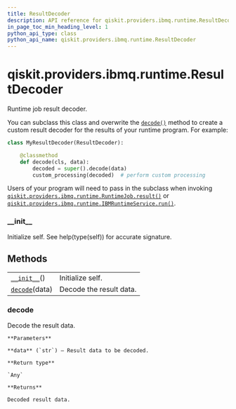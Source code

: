 ```yaml
---
title: ResultDecoder
description: API reference for qiskit.providers.ibmq.runtime.ResultDecoder
in_page_toc_min_heading_level: 1
python_api_type: class
python_api_name: qiskit.providers.ibmq.runtime.ResultDecoder
---
```


# qiskit.providers.ibmq.runtime.ResultDecoder

<Class id="qiskit.providers.ibmq.runtime.ResultDecoder" isDedicatedPage={true} github="https://github.com/qiskit/qiskit-ibmq-provider/tree/stable/0.14/qiskit/providers/ibmq/runtime/program/result_decoder.py" signature="ResultDecoder">
  Runtime job result decoder.

  You can subclass this class and overwrite the [`decode()`](#qiskit.providers.ibmq.runtime.ResultDecoder.decode "qiskit.providers.ibmq.runtime.ResultDecoder.decode") method to create a custom result decoder for the results of your runtime program. For example:

  ```python
  class MyResultDecoder(ResultDecoder):

      @classmethod
      def decode(cls, data):
          decoded = super().decode(data)
          custom_processing(decoded)  # perform custom processing
  ```

  Users of your program will need to pass in the subclass when invoking [`qiskit.providers.ibmq.runtime.RuntimeJob.result()`](qiskit.providers.ibmq.runtime.RuntimeJob#result "qiskit.providers.ibmq.runtime.RuntimeJob.result") or [`qiskit.providers.ibmq.runtime.IBMRuntimeService.run()`](qiskit.providers.ibmq.runtime.IBMRuntimeService#run "qiskit.providers.ibmq.runtime.IBMRuntimeService.run").

  ### \_\_init\_\_

  <Function id="qiskit.providers.ibmq.runtime.ResultDecoder.__init__" signature="__init__()">
    Initialize self. See help(type(self)) for accurate signature.
  </Function>

  ## Methods

  |                                                                                                                              |                         |
  | ---------------------------------------------------------------------------------------------------------------------------- | ----------------------- |
  | [`__init__`](#qiskit.providers.ibmq.runtime.ResultDecoder.__init__ "qiskit.providers.ibmq.runtime.ResultDecoder.__init__")() | Initialize self.        |
  | [`decode`](#qiskit.providers.ibmq.runtime.ResultDecoder.decode "qiskit.providers.ibmq.runtime.ResultDecoder.decode")(data)   | Decode the result data. |

  ### decode

  <Function id="qiskit.providers.ibmq.runtime.ResultDecoder.decode" signature="classmethod decode(data)">
    Decode the result data.

    **Parameters**

    **data** (`str`) – Result data to be decoded.

    **Return type**

    `Any`

    **Returns**

    Decoded result data.
  </Function>
</Class>

